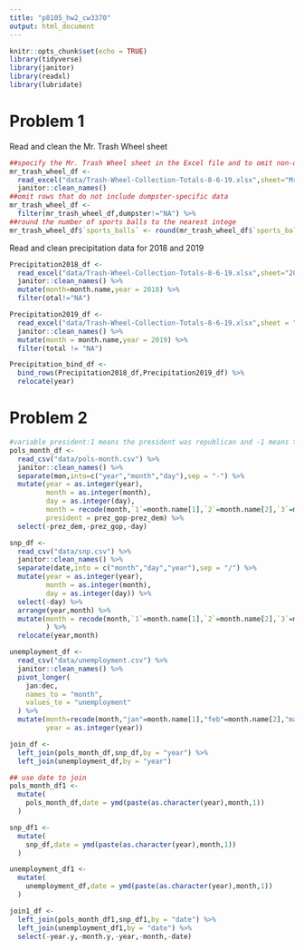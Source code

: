 ```yaml
---
title: "p8105_hw2_cw3370"
output: html_document
---
```


```r
knitr::opts_chunk$set(echo = TRUE)
library(tidyverse)
library(janitor)
library(readxl)
library(lubridate)
```

# Problem 1
Read and clean the Mr. Trash Wheel sheet
```r
##specify the Mr. Trash Wheel sheet in the Excel file and to omit non-data entries
mr_trash_wheel_df <- 
  read_excel("data/Trash-Wheel-Collection-Totals-8-6-19.xlsx",sheet="Mr. Trash Wheel",range="A2:N408") %>% 
  janitor::clean_names() 
##omit rows that do not include dumpster-specific data
mr_trash_wheel_df <- 
  filter(mr_trash_wheel_df,dumpster!="NA") %>% 
##round the number of sports balls to the nearest intege
mr_trash_wheel_df$`sports_balls` <- round(mr_trash_wheel_df$`sports_balls`)
```

Read and clean precipitation data for 2018 and 2019
```r
Precipitation2018_df <- 
  read_excel("data/Trash-Wheel-Collection-Totals-8-6-19.xlsx",sheet="2018 Precipitation",range="A2:B14") %>% 
  janitor::clean_names() %>%
  mutate(month=month.name,year = 2018) %>% 
  filter(otal!="NA")

Precipitation2019_df <- 
  read_excel("data/Trash-Wheel-Collection-Totals-8-6-19.xlsx",sheet = "2019 Precipitation",range = "A2:B14") %>% 
  janitor::clean_names() %>%
  mutate(month = month.name,year = 2019) %>% 
  filter(total != "NA")

Precipitation_bind_df <- 
  bind_rows(Precipitation2018_df,Precipitation2019_df) %>% 
  relocate(year)

```

# Problem 2
```r
#variable president:1 means the president was republican and -1 means the president was democratic
pols_month_df <- 
  read_csv("data/pols-month.csv") %>% 
  janitor::clean_names() %>%
  separate(mon,into=c("year","month","day"),sep = "-") %>% 
  mutate(year = as.integer(year),
         month = as.integer(month),
         day = as.integer(day),
         month = recode(month,`1`=month.name[1],`2`=month.name[2],`3`=month.name[3],`4`=month.name[4],`5`=month.name[5],`6`=month.name[6],`7`=month.name[7],`8`=month.name[8],`9`=month.name[9],`10`=month.name[10],`11`=month.name[11],`12`=month.name[12]),
         president = prez_gop-prez_dem) %>% 
  select(-prez_dem,-prez_gop,-day)

snp_df <- 
  read_csv("data/snp.csv") %>% 
  janitor::clean_names() %>%
  separate(date,into = c("month","day","year"),sep = "/") %>% 
  mutate(year = as.integer(year),
         month = as.integer(month),
         day = as.integer(day)) %>% 
  select(-day) %>% 
  arrange(year,month) %>% 
  mutate(month = recode(month,`1`=month.name[1],`2`=month.name[2],`3`=month.name[3],`4`=month.name[4],`5`=month.name[5],`6`=month.name[6],`7`=month.name[7],`8`=month.name[8],`9`=month.name[9],`10`=month.name[10],`11`=month.name[11],`12`=month.name[12]),
         ) %>% 
  relocate(year,month)

unemployment_df <- 
  read_csv("data/unemployment.csv") %>% 
  janitor::clean_names() %>%
  pivot_longer(
    jan:dec,
    names_to = "month",
    values_to = "unemployment"
  ) %>% 
  mutate(month=recode(month,"jan"=month.name[1],"feb"=month.name[2],"mar"=month.name[3],"aapr"=month.name[4],"may"=month.name[5],"jun"=month.name[6],"jul"=month.name[7],"aug"=month.name[8],"sep"=month.name[9],"oct"=month.name[10],"nov"=month.name[11],"dec"=month.name[12]),
         year = as.integer(year))

join_df <- 
  left_join(pols_month_df,snp_df,by = "year") %>% 
  left_join(unemployment_df,by = "year") 

## use date to join
pols_month_df1 <- 
  mutate(
    pols_month_df,date = ymd(paste(as.character(year),month,1))
  )

snp_df1 <- 
  mutate(
    snp_df,date = ymd(paste(as.character(year),month,1))
  )

unemployment_df1 <- 
  mutate(
    unemployment_df,date = ymd(paste(as.character(year),month,1))
  )

join1_df <- 
  left_join(pols_month_df1,snp_df1,by = "date") %>% 
  left_join(unemployment_df1,by = "date") %>% 
  select(-year.y,-month.y,-year,-month,-date)

```


